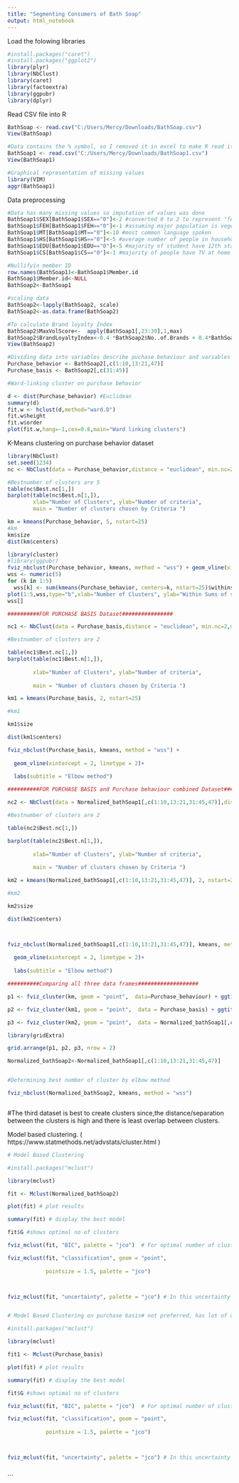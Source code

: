 ```yaml
---
title: "Segmenting Consumers of Bath Soap"
output: html_notebook
---
```

Load the folowing libraries
```r
#install.packages("caret")
#install.packages("ggplot2")
library(plyr)
library(NbClust)
library(caret)
library(factoextra)
library(ggpubr)
library(dplyr)

```


Read CSV file into R
```r
BathSoap <- read.csv("C:/Users/Mercy/Downloads/BathSoap.csv")
View(BathSoap)

#Data contains the % symbol, so I removed it in excel to make R read it as a numeric variable
BathSoap1 <- read.csv("C:/Users/Mercy/Downloads/BathSoap1.csv")
View(BathSoap1)
```


```r
#Graphical representation of missing values
library(VIM)
aggr(BathSoap1)
```

Data preprocessing
```r
#Data has many missing values so imputation of values was done
BathSoap1$SEX[BathSoap1$SEX=="0"]<-2 #converted 0 to 2 to represent "female"
BathSoap1$FEH[BathSoap1$FEH=="0"]<-1 #assuming major population is vegetarian
BathSoap1$MT[BathSoap1$MT=="0"]<-10 #most common language spoken
BathSoap1$HS[BathSoap1$HS=="0"]<-5 #average number of people in household
BathSoap1$EDU[BathSoap1$EDU=="0"]<-5 #majority of student have 12th standard education
BathSoap1$CS[BathSoap1$CS=="0"]<-1 #majority of people have TV at home

#Nullifyin member ID
row.names(BathSoap1)<-BathSoap1$Member.id
BathSoap1$Member.id<-NULL
BathSoap2<-BathSoap1

#scaling data
BathSoap2<-lapply(BathSoap2, scale)
BathSoap2<-as.data.frame(BathSoap2)

#To calculate Brand loyalty Index
BathSoap2$MaxVolScore<-  apply(BathSoap1[,23:30],1,max)
BathSoap2$BrandLoyaltyIndex<-0.4 *BathSoap2$No..of.Brands + 0.4*BathSoap2$Brand.Runs + 0.2*BathSoap2$MaxVolScore
View(BathSoap2)

```


```r
#Dividing data into variables describe puchase behaviour and variables that describe the basis for purchase
Purchase_behavior <- BathSoap2[,c(1:10,13:21,47)]
Purchase_basis <- BathSoap2[,c(31:45)]

```


```r
#Ward-linking cluster on purchase behavior

d <- dist(Purchase_behavior) #Euclidean
summary(d)
fit.w <- hclust(d,method="ward.D")
fit.w$height
fit.w$order
plot(fit.w,hang=-1,cex=0.8,main="Ward linking clusters")

```


K-Means clustering on purchase behavior dataset
```r
library(NbClust)
set.seed(1234)
nc <- NbClust(data = Purchase_behavior,distance = "euclidean", min.nc=2,max.nc=5,method="kmeans",index = "all", alphaBeale = 0.1)

#Bestnumber of clusters are 5
table(nc$Best.nc[1,])
barplot(table(nc$Best.n[1,]),
        xlab="Number of Clusters", ylab="Number of criteria",
        main = "Number of clusters chosen by Criteria ")

km = kmeans(Purchase_behavior, 5, nstart=25)
#km
km$size
dist(km$centers)

library(cluster)
#library(ggpubr)
fviz_nbclust(Purchase_behavior, kmeans, method = "wss") + geom_vline(xintercept = 5, linetype = 2)+labs(subtitle = "Elbow method")
wss <- numeric(5)
for (k in 1:5)
  wss[k] <- sum(kmeans(Purchase_behavior, centers=k, nstart=25)$withinss)
plot(1:5,wss,type="b",xlab="Number of Clusters", ylab="Within Sums of squares")
wss[]

```


```r
##########FOR PURCHASE BASIS Dataset################

nc1 <- NbClust(data = Purchase_basis,distance = "euclidean", min.nc=2,max.nc=5,method="kmeans",index = "all", alphaBeale = 0.1) 

#Bestnumber of clusters are 2

table(nc1$Best.nc[1,])
barplot(table(nc1$Best.n[1,]),
        
        xlab="Number of Clusters", ylab="Number of criteria",
        
        main = "Number of clusters chosen by Criteria ")

km1 = kmeans(Purchase_basis, 2, nstart=25)

#km1

km1$size

dist(km1$centers)

fviz_nbclust(Purchase_basis, kmeans, method = "wss") +
  
  geom_vline(xintercept = 2, linetype = 2)+
  
  labs(subtitle = "Elbow method")

```

```r
##########FOR PURCHASE BASIS and Purchase behaviour combined Dataset################

nc2 <- NbClust(data = Normalized_bathSoap1[,c(1:10,13:21,31:45,47)],distance = "euclidean", min.nc=2,max.nc=5,method="kmeans",index = "all", alphaBeale = 0.1) 

#Bestnumber of clusters are 2

table(nc2$Best.nc[1,])

barplot(table(nc2$Best.n[1,]),
        
        xlab="Number of Clusters", ylab="Number of criteria",
        
        main = "Number of clusters chosen by Criteria ")

km2 = kmeans(Normalized_bathSoap1[,c(1:10,13:21,31:45,47)], 2, nstart=25)

#km2

km2$size

dist(km2$centers)



fviz_nbclust(Normalized_bathSoap1[,c(1:10,13:21,31:45,47)], kmeans, method = "wss") +
  
  geom_vline(xintercept = 2, linetype = 2)+
  
  labs(subtitle = "Elbow method")


```


```r
##########Comparing all three data frames###################

p1 <- fviz_cluster(km, geom = "point",  data=Purchase_behaviour) + ggtitle("k = 5")

p2 <- fviz_cluster(km1, geom = "point",  data = Purchase_basis) + ggtitle("k = 2")

p3 <- fviz_cluster(km2, geom = "point",  data = Normalized_bathSoap1[,c(1:10,13:21,31:45,47)]) + ggtitle("k = 2 for combined data")

library(gridExtra)

grid.arrange(p1, p2, p3, nrow = 2)

Normalized_bathSoap2<-Normalized_bathSoap1[,c(1:10,13:21,31:45,47)]



```

```r
#Determining best number of cluster by elbow method

fviz_nbclust(Normalized_bathSoap2, kmeans, method = "wss")



```

#The third dataset is best to create clusters since,the distance/separation between the clusters is high and there is least overlap between clusters.



Model based clustering. ( https://www.statmethods.net/advstats/cluster.html  )

```r

# Model Based Clustering

#install.packages("mclust")

library(mclust)

fit <- Mclust(Normalized_bathSoap2)

plot(fit) # plot results

summary(fit) # display the best model

fit$G #shows optimal no of clusters

fviz_mclust(fit, "BIC", palette = "jco")  # For optimal number of clusters

fviz_mclust(fit, "classification", geom = "point",
            
            pointsize = 1.5, palette = "jco")



fviz_mclust(fit, "uncertainty", palette = "jco") # In this uncertainty plot, smaller symbols indicate the less uncertain observations.Moreover there is only 1 larger symbol



```



```r

# Model Based Clustering on purchase basis# not preferred, has lot of uncertainity

#install.packages("mclust")

library(mclust)

fit1 <- Mclust(Purchase_basis)

plot(fit) # plot results

summary(fit) # display the best model

fit$G #shows optimal no of clusters

fviz_mclust(fit, "BIC", palette = "jco")  # For optimal number of clusters

fviz_mclust(fit, "classification", geom = "point",
            
            pointsize = 1.5, palette = "jco")



fviz_mclust(fit, "uncertainty", palette = "jco") # In this uncertainty plot, smaller symbols indicate the less uncertain observations.Moreover there is only 1 larger symbol



```
```

